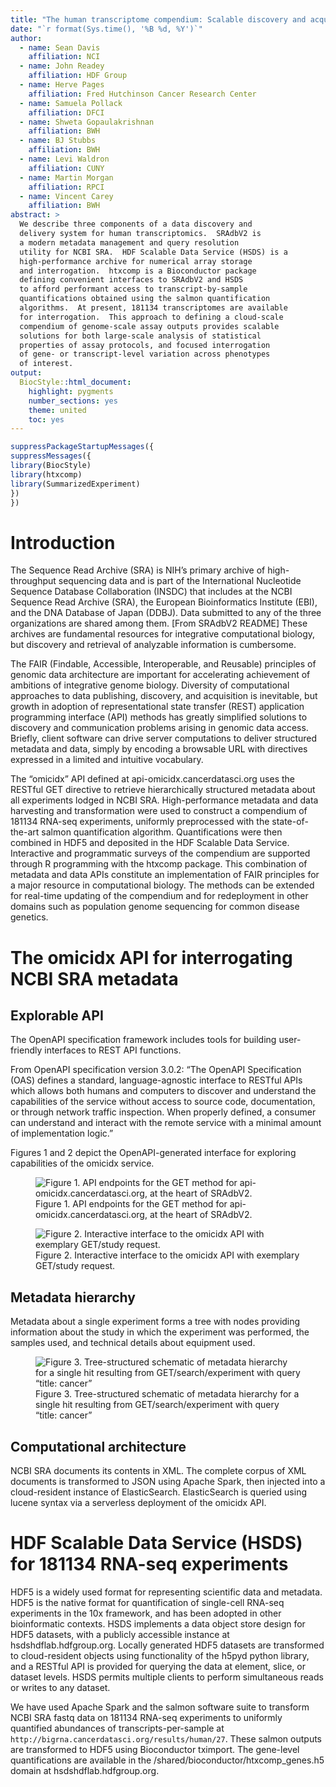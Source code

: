 ```yaml
---
title: "The human transcriptome compendium: Scalable discovery and acquisition of RNA-seq data"
date: "`r format(Sys.time(), '%B %d, %Y')`"
author: 
  - name: Sean Davis
    affiliation: NCI
  - name: John Readey
    affiliation: HDF Group
  - name: Herve Pages
    affiliation: Fred Hutchinson Cancer Research Center
  - name: Samuela Pollack
    affiliation: DFCI
  - name: Shweta Gopaulakrishnan
    affiliation: BWH
  - name: BJ Stubbs
    affiliation: BWH
  - name: Levi Waldron
    affiliation: CUNY
  - name: Martin Morgan
    affiliation: RPCI
  - name: Vincent Carey
    affiliation: BWH
abstract: >
  We describe three components of a data discovery and
  delivery system for human transcriptomics.  SRAdbV2 is
  a modern metadata management and query resolution
  utility for NCBI SRA.  HDF Scalable Data Service (HSDS) is a
  high-performance archive for numerical array storage
  and interrogation.  htxcomp is a Bioconductor package
  defining convenient interfaces to SRAdbV2 and HSDS
  to afford performant access to transcript-by-sample
  quantifications obtained using the salmon quantification
  algorithms.  At present, 181134 transcriptomes are available
  for interrogation.  This approach to defining a cloud-scale
  compendium of genome-scale assay outputs provides scalable
  solutions for both large-scale analysis of statistical 
  properties of assay protocols, and focused interrogation 
  of gene- or transcript-level variation across phenotypes 
  of interest.
output:
  BiocStyle::html_document:
    highlight: pygments
    number_sections: yes
    theme: united
    toc: yes
---
```


```r
suppressPackageStartupMessages({
suppressMessages({
library(BiocStyle)
library(htxcomp)
library(SummarizedExperiment)
})
})
```



# Introduction

The Sequence Read Archive (SRA) is NIH's primary archive of
high-throughput sequencing data and is part of the International
Nucleotide Sequence Database Collaboration (INSDC) that includes at
the NCBI Sequence Read Archive (SRA), the European Bioinformatics
Institute (EBI), and the DNA Database of Japan (DDBJ). Data submitted
to any of the three organizations are shared among them.
[From SRAdbV2 README]  These archives are fundamental resources
for integrative computational biology, but discovery and
retrieval of analyzable information is cumbersome.

The FAIR (Findable, Accessible, Interoperable, and
Reusable) principles of genomic data architecture are
important for accelerating achievement of ambitions 
of integrative genome biology.  Diversity of computational
approaches to data publishing, discovery, and acquisition
is inevitable, but growth in adoption of representational
state transfer (REST) application programming interface (API) 
methods has greatly simplified solutions to discovery
and communication problems arising in genomic data access.
Briefly, client software can drive server computations to
deliver structured metadata and data, simply by encoding
a browsable URL with directives expressed in a limited and
intuitive vocabulary.  

The "omicidx" API defined at api-omicidx.cancerdatasci.org
uses the RESTful GET directive to retrieve hierarchically structured
metadata about all experiments lodged in NCBI SRA.  High-performance
metadata and data harvesting and transformation were used to
construct a compendium of 181134 RNA-seq experiments, uniformly
preprocessed with the state-of-the-art salmon quantification
algorithm.  Quantifications were then combined in HDF5 and
deposited in the HDF Scalable Data Service.  Interactive and
programmatic surveys of the compendium are supported through
R programming with the htxcomp package.  This combination of
metadata and data APIs constitute an implementation of FAIR
principles for a major resource in computational biology.  The
methods can be extended for real-time updating of the
compendium and for redeployment in other domains
such as population genome sequencing for common disease genetics.

# The omicidx API for interrogating NCBI SRA metadata

## Explorable API

The OpenAPI specification framework includes tools for
building user-friendly interfaces to REST API functions.

From OpenAPI specification version 3.0.2:
"The OpenAPI Specification (OAS) defines a standard, language-agnostic 
interface to RESTful APIs which allows both humans and computers to 
discover and understand the capabilities of the service without access 
to source code, documentation, or through network traffic inspection. 
When properly defined, a consumer can understand and interact with 
the remote service with a minimal amount of implementation logic."

Figures 1 and 2 depict the OpenAPI-generated interface
for exploring capabilities of the omicidx service.

![Figure 1. API endpoints for the GET method for api-omicidx.cancerdatasci.org,
at the heart of SRAdbV2.](SRAAPIpic.png)

![Figure 2. Interactive interface to the omicidx API with exemplary GET/study
request.](swaggerDemo.png)

## Metadata hierarchy

Metadata about a single experiment forms a tree with
nodes providing information about the study in which the experiment
was performed, the samples used, and technical details about
equipment used.

![Figure 3. Tree-structured schematic of metadata hierarchy for a 
single hit resulting
from GET/search/experiment with query "title: cancer"](metatree.png)

## Computational architecture

NCBI SRA documents its contents in XML.  The complete corpus of
XML documents is transformed to JSON using Apache Spark, then
injected into a cloud-resident instance of ElasticSearch.
ElasticSearch is queried using lucene syntax via a serverless
deployment of the omicidx API.

# HDF Scalable Data Service (HSDS) for 181134 RNA-seq experiments

HDF5 is a widely used format for representing scientific data and
metadata.  HDF5 is the native format for quantification of single-cell
RNA-seq experiments in the 10x framework, and has been adopted
in other bioinformatic contexts.  HSDS implements a data object store
design for HDF5 datasets, with a publicly accessible instance at
hsdshdflab.hdfgroup.org.  Locally generated HDF5 datasets are 
transformed to cloud-resident objects using functionality of the 
h5pyd python library, and a RESTful API is provided for querying
the data at element, slice, or dataset levels.  HSDS permits
multiple clients to perform simultaneous reads or writes
to any dataset.

We have used Apache Spark and the salmon
software suite to transform NCBI SRA fastq data on 181134
RNA-seq experiments to uniformly quantified abundances of
transcripts-per-sample at
```http://bigrna.cancerdatasci.org/results/human/27```.
These salmon outputs are transformed to HDF5 using
Bioconductor tximport.  The gene-level quantifications are
available in the /shared/bioconductor/htxcomp_genes.h5
domain at hsdshdflab.hdfgroup.org.
